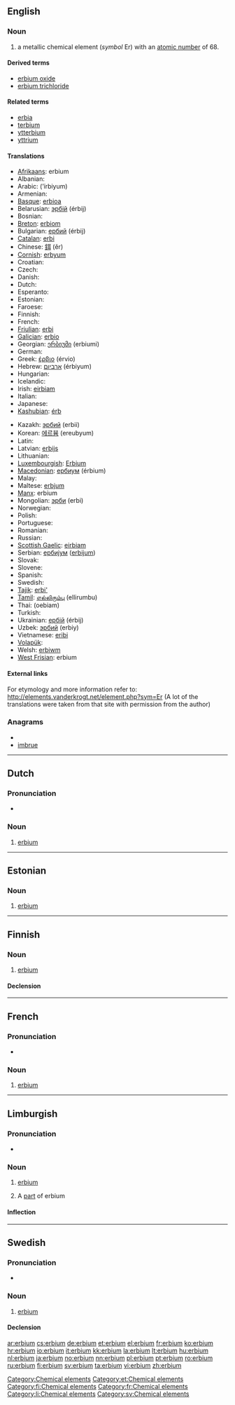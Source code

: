{{also|Erbium}}
==English==
{{elements|Er|holmium|Ho|thulium|Tm}}

===Noun===
{{en-noun|-}}
{{wikipedia}}

# a metallic chemical element (''symbol'' Er) with an [[atomic number]] of 68.

====Derived terms====
* [[erbium oxide]]
* [[erbium trichloride]]

====Related terms====
* [[erbia]]
* [[terbium]]
* [[ytterbium]]
* [[yttrium]]

====Translations====
{{trans-top|chemical element}}
* [[Afrikaans]]: erbium
* Albanian: {{t-|sq|erbium|xs=Albanian}}
* Arabic: {{Arab|[[إربيوم]]}} (’írbiyum) {{m}}
* Armenian: {{t-|hy|էրբիում|tr=ērbium}}
* [[Basque]]: [[erbioa]]
* Belarusian: [[эрбiй]] (érbij) {{m}}
* Bosnian: {{t-|bs|erbij}}
* [[Breton]]: [[erbiom]]
* Bulgarian: [[ербий]] (érbij) {{m}}
* [[Catalan]]: [[erbi]]
* Chinese: [[鉺]] (ěr)
* [[Cornish]]: [[erbyum]]
* Croatian: {{t+|hr|erbij}}
* Czech: {{t+|cs|erbium}}
* Danish: {{t-|da|erbium}}
* Dutch: {{t+|nl|erbium|n}}
* Esperanto: {{t-|eo|erbio|xs=Esperanto}}
* Estonian: {{t+|et|erbium}}
* Faroese: {{t-|fo|erbium|xs=Faroese}}
* Finnish: {{t+|fi|erbium}}
* French: {{t+|fr|erbium|m}}
* [[Friulian]]: [[erbi]]
* [[Galician]]: [[erbio]]
* Georgian: [[ერბიუმი]] (erbiumi)
* German: {{t+|de|Erbium|n}}
* Greek: [[έρβιο]] (érvio) {{n}}
* Hebrew: [[ארביום]] (érbiyum)
* Hungarian: {{t+|hu|erbium}}
* Icelandic: {{t+|is|erbín}}
* Irish: [[eirbiam]]
* Italian: {{t+|it|erbio|m}}
* Japanese: {{t+|ja|エルビウム|tr=erubiumu}}
* [[Kashubian]]: [[érb]]
{{trans-mid}}
* Kazakh: [[эрбий]] (erbii)
* Korean: [[에르븀]] (ereubyum)
* Latin: {{t+|la|erbium}}
* Latvian: [[erbijs]]
* Lithuanian: {{t+|lt|erbis|xs=Lithuanian}}
* [[Luxembourgish]]: [[Erbium]]
* [[Macedonian]]: [[ербиум]] (érbium) {{m}}
* Malay: {{t-|ms|erbium|xs=Malay}}
* Maltese: [[erbjum]]
* [[Manx]]: erbium
* Mongolian: [[эрби]] (erbi)
* Norwegian: {{t+|no|erbium}}
* Polish: {{t+|pl|erb|m}}
* Portuguese: {{t+|pt|érbio|m}}
* Romanian: {{t+|ro|erbiu|n}}
* Russian: {{t+|ru|эрбий|m|tr=érbij}}
* [[Scottish Gaelic]]: [[eirbiam]]
* Serbian: [[ербиjум]] ([[erbijum]]) {{m}}
* Slovak: {{t-|sk|erbium}}
* Slovene: {{t+|sl|erbij}}
* Spanish: {{t+|es|erbio|m}}
* Swedish: {{t+|sv|erbium}}
* [[Tajik]]: [[erbi']]
* [[Tamil]]: [[எல்லிரும்பு]] (ellirumbu)
* Thai: {{Thai|[[เออร์เบียม]]}} (oebiam)
* Turkish: {{t+|tr|erbiyum}}
* Ukrainian: [[ербiй]] (érbij) {{m}}
* Uzbek: [[эрбий]] (erbiy)
* Vietnamese: [[eribi]]
* [[Volapük]]: {{t|vo|lerbin|xs=Volapük}}
* Welsh: [[erbiwm]]
* [[West Frisian]]: erbium
{{trans-bottom}}

====External links====
For etymology and more information refer to:
http://elements.vanderkrogt.net/element.php?sym=Er
(A lot of the translations were taken from that site with permission from the author)

===Anagrams===
* {{alphagram|beimru}}
* [[imbrue#English|imbrue]]

[[Category:Chemical elements]]
----

==Dutch==
{{wikipedia|lang=nl}}

===Pronunciation===
* {{audio|Nl-erbium.ogg|Audio}}

===Noun===
{{infl|nl|noun|g=n}}

# [[erbium#English|erbium]]

----

==Estonian==

===Noun===
{{infl|et|noun}}

# [[#English|erbium]]

[[Category:et:Chemical elements]]

----

==Finnish==
{{wikipedia|lang=fi}}

===Noun===
{{infl|fi|noun}}

# [[#English|erbium]]

====Declension====
{{fi-decl-risti|erbium}}

[[Category:fi:Chemical elements]]
----
==French==
{{wikipedia|lang=fr}}

===Pronunciation===
* {{IPA|/ɛʁ.bjɔm/|lang=fr}}

===Noun===
{{fr-noun-unc|m}}

# [[#English|erbium]]

[[Category:fr:Chemical elements]]
----

==Limburgish==

===Pronunciation===
* {{IPA|[ˈæ˨ʁbjɔ˧m]|lang=li}}

===Noun===
{{infl|li|noun|g=n}}

# {{uncountable|lang=li}} [[erbium#English|erbium]]
# A [[part]] of erbium

====Inflection====
{{li-noun-um|erbi}}

[[Category:li:Chemical elements]]
----

==Swedish==

===Pronunciation===
* {{IPA|/ˈɛrbɪɵm/|lang=sv}}

===Noun===
{{sv-noun|g=c}}

# [[#English|erbium]]

====Declension====
{{sv-noun-unc-irreg-n|2=erbiet}}

[[Category:sv:Chemical elements]]

[[ar:erbium]]
[[cs:erbium]]
[[de:erbium]]
[[et:erbium]]
[[el:erbium]]
[[fr:erbium]]
[[ko:erbium]]
[[hr:erbium]]
[[io:erbium]]
[[it:erbium]]
[[kk:erbium]]
[[la:erbium]]
[[lt:erbium]]
[[hu:erbium]]
[[nl:erbium]]
[[ja:erbium]]
[[no:erbium]]
[[nn:erbium]]
[[pl:erbium]]
[[pt:erbium]]
[[ro:erbium]]
[[ru:erbium]]
[[fi:erbium]]
[[sv:erbium]]
[[ta:erbium]]
[[vi:erbium]]
[[zh:erbium]]